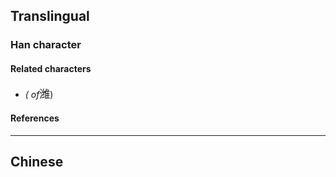 {{also|濰}}
{{character info/new}}
==Translingual==

===Han character===
{{Han char|rn=85|rad=水|as=11|sn=14|four=30115|canj=EVMG|ids=⿰氵维}}

====Related characters====
* {{l|mul|[[濰]]}} ''({{w|Traditional Chinese|Traditional form}} of ''<big>潍</big>)

====References====
{{Han ref|kx=0648.281|hdz=31734.040|uh=6F4D}}

----

==Chinese==
{{zh-see|濰}}